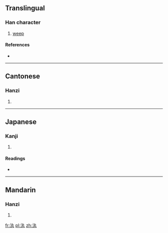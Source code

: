 ==Translingual==

===Han character===
{{Han char|rn=85|rad=水|as=03|sn=6|four=3511<sub>7</sub>|canj=水大弓戈 (EKNI)}}

# [[weep]]

====References====
* {{Han ref|kx=0604.140|dkj=17119|dj=0998.090|hdz=31553.030|uh=6C4D|ud=27725|bh=A6C5|bd=42693}}

----

==Cantonese==

===Hanzi===
{{yue-hanzi|jyut=|y=yun4}}

# {{defn|Cantonese|sort=水03}}

----

==Japanese==

===Kanji===
{{ja-kanji|grade=|rs=水03}}

# {{defn|Japanese|sort=水03}}

====Readings====
* {{ja-readings|on=[[かん]] (kan), [[がん]] (gan)|kun=}}

----

==Mandarin==

===Hanzi===
{{cmn-hanzi|pin=[[wán]] ([[wan2]])|wg=wan<sup>2</sup>}}

# {{defn|Mandarin|sort=水03}}

[[fr:汍]]
[[pl:汍]]
[[zh:汍]]